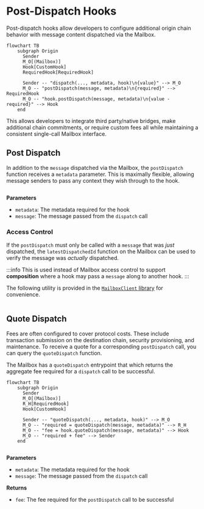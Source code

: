 
# Post-Dispatch Hooks

Post-dispatch hooks allow developers to configure additional origin chain behavior with message content dispatched via the Mailbox.

```mermaid
flowchart TB
    subgraph Origin
      Sender
      M_O[(Mailbox)]
      Hook[CustomHook]
      RequiredHook[RequiredHook]

      Sender -- "dispatch(..., metadata, hook)\n{value}" --> M_O
      M_O -- "postDispatch(message, metadata)\n{required}" --> RequiredHook
      M_O -- "hook.postDispatch(message, metadata)\n{value - required}" --> Hook
    end
``` 

This allows developers to integrate third party/native bridges, make additional chain commitments, or require custom fees all while maintaining a consistent single-call Mailbox interface.

## Post Dispatch

In addition to the `message` dispatched via the Mailbox, the `postDispatch` function receives a `metadata` parameter. This is maximally flexible, allowing message senders to pass any context they wish through to the hook.

<Tabs groupId="lang">
<TabItem value="sol" label="Solidity">

```solidity file=<rootDir>/static/contracts/interfaces/hooks/IPostDispatchHook.sol#L49-L51
```

</TabItem>
</Tabs>

**Parameters**

- `metadata`: The metadata required for the hook
- `message`: The message passed from the `dispatch` call

### Access Control

If the `postDispatch` must only be called with a `message` that was *just* dispatched, the `latestDispatchedId` function on the Mailbox can be used to verify the message was *actually* dispatched.

:::info
This is used instead of Mailbox access control to support **composition** where a hook may pass a `message` along to another hook.
:::

<Tabs groupId="lang">
<TabItem value="sol" label="Solidity">

The following utility is provided in the [`MailboxClient` library](../libraries/mailboxclient.mdx) for convenience.
```solidity file=<rootDir>/static/contracts/client/MailboxClient.sol#L91-L93
```

</TabItem>
</Tabs>


## Quote Dispatch

Fees are often configured to cover protocol costs. These include transaction submission on the destination chain, security provisioning, and maintenance. To receive a quote for a corresponding `postDispatch` call, you can query the `quoteDispatch` function.

The Mailbox has a `quoteDispatch` entrypoint that which returns the aggregate fee required for a `dispatch` call to be successful. 

```mermaid
flowchart TB
    subgraph Origin
      Sender
      M_O[(Mailbox)]
      R_H[RequiredHook]
      Hook[CustomHook]

      Sender -- "quoteDispatch(..., metadata, hook)" --> M_O
      M_O -- "required = quoteDispatch(message, metadata)" --> R_H
      M_O -- "fee = hook.quoteDispatch(message, metadata)" --> Hook
      M_O -- "required + fee" --> Sender
    end
``` 

<Tabs groupId="lang">
<TabItem value="sol" label="Solidity">

```solidity file=<rootDir>/static/contracts/interfaces/hooks/IPostDispatchHook.sol#L59-L62
```

</TabItem>
</Tabs>

**Parameters**

- `metadata`: The metadata required for the hook
- `message`: The message passed from the `dispatch` call

**Returns**

- `fee`: The fee required for the `postDispatch` call to be successful
